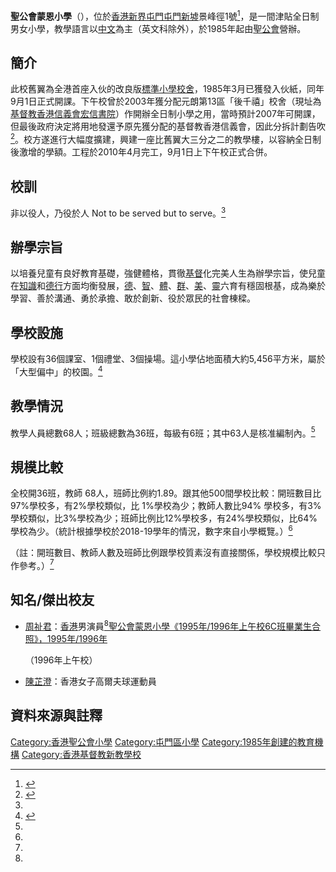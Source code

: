 {{Infobox School
| name = 聖公會蒙恩小學
| other_name = S.K.H. Mung Yan Primary School
| image = [[File:S.K.H._Mung_Yan_Primary_School_(deep_blue_sky).jpg|280px]]
| established = 1985年
| type = 全日制津貼小學<br>教學語言：中文（英文科除外）
| religion = 基督教
| affiliation = 
| district = 屯門區
| grades = 小一至小六
| president = 
| principal = 陸國森校長
| vice_principal = 
| staff = 68
| students = 
| athletics = 
| conference = 
| address = [[新界|新界]][[屯門區|屯門]][[屯門新墟|屯門新墟]]景峰徑1號
| tel = 24598909
| fax = 24521214
| website = http://www.skhmungyanps.edu.hk
}}

'''聖公會蒙恩小學'''（{{lang-en|S.K.H. Mung Yan Primary School}}），位於[[香港|香港]][[新界|新界]][[屯門區|屯門]][[屯門新墟|屯門新墟]]景峰徑1號<ref name="R">{{Cite web |url=https://www.rvd.gov.hk/doc/tc/nt.pdf |title=樓宇名稱 第二冊：新界 |accessdate=2020-11-30 |date=2020-10 |publisher=差餉物業估價署 |language=zh-hk |archive-date=2021-01-08 |archive-url=https://web.archive.org/web/20210108155702/https://www.rvd.gov.hk/doc/tc/nt.pdf |dead-url=no }}</ref>，是一間津貼全日制男女小學，教學語言以[[中文|中文]]為主（英文科除外），於1985年起由[[聖公會|聖公會]]營辦。

==簡介==
此校舊翼為全港首座入伙的改良版[[標準小學校舍|標準小學校舍]]，1985年3月已獲發入伙紙，同年9月1日正式開課。下午校曾於2003年獲分配元朗第13區「後千禧」校舍（現址為[[基督教香港信義會宏信書院|基督教香港信義會宏信書院]]）作開辦全日制小學之用，當時預計2007年可開課，但最後政府決定將用地發還予原先獲分配的基督教香港信義會，因此分拆計劃告吹<ref>{{cite web |url=https://www.edb.gov.hk/attachment/tc/sch-admin/sch-premises-info/allocation-of-sch/sae-result/result03_wd.pdf |title=2003年全日制校舍分配結果 |accessdate=2020-11-30 |date= |publisher= |language= |archive-date=2021-02-07 |archive-url=https://web.archive.org/web/20210207163006/https://www.edb.gov.hk/attachment/tc/sch-admin/sch-premises-info/allocation-of-sch/sae-result/result03_wd.pdf |dead-url=no }}</ref>。校方遂進行大幅度擴建，興建一座比舊翼大三分之二的教學樓，以容納全日制後激增的學額。工程於2010年4月完工，9月1日上下午校正式合併。

==校訓==
非以役人，乃役於人 Not to be served but to serve。<ref name="蒙恩小學 schooland" />

==辦學宗旨==
以培養兒童有良好教育基礎，強健體格，貫徹[[基督|基督]]化完美人生為辦學宗旨，使兒童在[[知識|知識]]和[[德行|德行]]方面均衡發展，[[德|德]]、[[智|智]]、[[體|體]]、[[群|群]]、[[美|美]]、[[靈|靈]]六育有穩固根基，成為樂於學習、善於溝通、勇於承擔、敢於創新、役於眾民的社會棟樑。

==學校設施==
學校設有36個課室、1個禮堂、3個操場。這小學佔地面積大約5,456平方米，屬於「大型偏中」的校園。<ref name="蒙恩小學 schooland">{{cite web |url=https://www.schooland.hk/ps/skhmungyanps |title=聖公會蒙恩小學 schooland |accessdate=2020-11-30 |date=2019-04-09 |publisher=升學天地 |language=zh-hk |archive-date=2021-02-27 |archive-url=https://web.archive.org/web/20210227131034/https://www.schooland.hk/ps/skhmungyanps |dead-url=no }}</ref>

==教學情況==
教學人員總數68人；班級總數為36班，每級有6班；其中63人是核准編制內。<ref name="蒙恩小學 schooland" />

==規模比較==
全校開36班，教師 68人，班師比例約1.89。跟其他500間學校比較：開班數目比97%學校多，有2%學校類似，比 1%學校為少；教師人數比94% 學校多，有3%學校類似，比3%學校為少；班師比例比12%學校多，有24%學校類似，比64%學校為少。（統計根據學校於2018-19學年的情況，數字來自小學概覽。）<ref name="蒙恩小學 schooland" />

（註：開班數目、教師人數及班師比例跟學校質素沒有直接關係，學校規模比較只作參考。）<ref name="蒙恩小學 schooland" />

==知名/傑出校友==
*[[周祉君|周祉君]]：[[香港|香港]]男演員<ref name="1995年/1996年上午校6C班畢業生合照">[https://drive.google.com/file/d/1hWAIKWI52_A0DoL402vv0CeYy-MNA0D9/view?usp=sharing 聖公會蒙恩小學《1995年/1996年上午校6C班畢業生合照》，1995年/1996年] {{Wayback|url=https://drive.google.com/file/d/1hWAIKWI52_A0DoL402vv0CeYy-MNA0D9/view |date=20200426160542 }}</ref>（1996年上午校）
*[[陳芷澄|陳芷澄]]：香港女子高爾夫球運動員

== 資料來源與註釋 ==
{{reflist}}
{{noteFoot}}

{{香港聖公會院校}}
[[Category:香港聖公會小學|Category:香港聖公會小學]]
[[Category:屯門區小學|Category:屯門區小學]]
[[Category:1985年創建的教育機構|Category:1985年創建的教育機構]]
[[Category:香港基督教新教學校|Category:香港基督教新教學校]]
{{commonscat|SKH Mung Yan Primary School}}